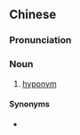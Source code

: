 {{also|下位词}}
==Chinese==
{{zh-forms|s=下位词|type=21}}

===Pronunciation===
{{zh-pron
|m=xiàwèicí
|cat=n
}}

===Noun===
{{zh-noun}}

# {{lb|zh|semantics}} [[hyponym]]

====Synonyms====
* {{zh-l|下義詞}}